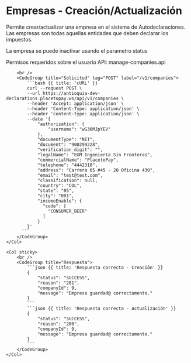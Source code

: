 
# Empresas - Creación/Actualización

Permite crear/actualizar una empresa en el sistema de Autodeclaraciones. Las empresas son todas aquellas entidades que deben declarar los impuestos.

La empresa se puede inactivar usando el parametro status

Permisos requeridos sobre el usuario API: manage-companies.api

<Row>
    <Col>
        <ApiReader
            path="/api/v1/companies"
            method="POST"
            api={props.refs}
        />
    </Col>
    <Col sticky>

        <br />
        <CodeGroup title="Solicitud" tag="POST" label="/v1/companies">
            ```bash {{ title: 'cURL' }}
            curl --request POST \
            --url https://antioquia-dev-declarations.placetopay.ws/api/v1/companies \
            --header 'Accept: application/json' \
            --header 'Content-Type: application/json' \
            --header 'content-type: application/json' \
            --data '{
                "authorization": {
                    "username": "wG36MJpYEV"
                },
                "documentType": "NIT",
                "document": "900299228",
                "verification_digit": "",
                "legalName": "EGM Ingeniería Sin Fronteras",
                "commercialName": "PlacetoPay",
                "telephone": "4442310",
                "address": "Carrera 65 #45 - 20 Oficina 430",
                "email": "test@test.com",
                "classification": null,
                "country": "COL",
                "state": "05",
                "city": "001",
                "incomeEnable": {
                  "code": [
                    "CONSUMER_BEER"
                  ]
                }
            }'
          ```
        </CodeGroup>
    </Col>
</Row>

<Row>
    <Col>
        <ApiReader
            path="/api/v1/companies"
            method="post"
            type="response"
            api={props.refs}
        />
    </Col>

    <Col sticky>
        <br />
        <CodeGroup title="Respuesta">
            ```json {{ title: 'Respuesta correcta - Creación' }}
            {
                "status": "SUCCESS",
                "reason": "201",
                "companyId": 9,
                "message": "Empresa guardad@ correctamente."
            }
            ```
            ```json {{ title: 'Respuesta correcta - Actualización' }}
            {
                "status": "SUCCESS",
                "reason": "200",
                "companyId": 9,
                "message": "Empresa guardad@ correctamente."
            }
            ```
        </CodeGroup>
    </Col>
</Row>
